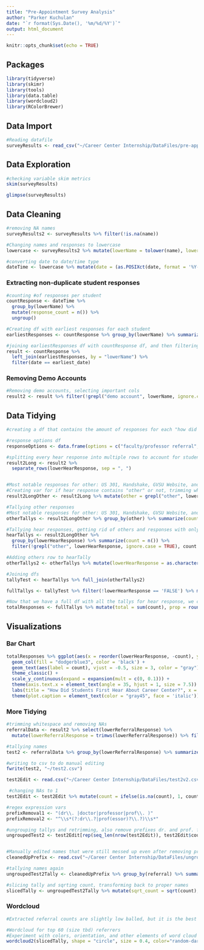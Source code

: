 ---
title: "Pre-Appointment Survey Analysis"
author: "Parker Kuchulan"
date: "`r format(Sys.Date(), '%m/%d/%Y')`"
output: html_document
---

```{r setup, include=FALSE}
knitr::opts_chunk$set(echo = TRUE)
```

## Packages
```{r Import}
library(tidyverse)
library(skimr)
library(tools)
library(data.table)
library(wordcloud2)
library(RColorBrewer)
```

## Data Import
```{r Reading Data}
#Reading datafile
surveyResults <- read_csv("~/Career Center Internship/DataFiles/pre-app-survey-results.csv")
```
## Data Exploration
```{r Skim/Glimpse}
#checking variable skim metrics
skim(surveyResults)

glimpse(surveyResults)
```
## Data Cleaning
```{r remove NAs}
#removing NA names
surveyResults2 <- surveyResults %>% filter(!is.na(name))
```

```{r Cleaning}
#Changing names and responses to lowercase
lowercase <- surveyResults2 %>% mutate(lowerName = tolower(name), lowerHearResponse = tolower(hear_response), lowerReferralResponse = tolower(referral_response)) %>% select(lowerName, date, phone_number, email_address, lowerHearResponse, lowerReferralResponse)

#converting date to date/time type
dateTime <- lowercase %>% mutate(date = (as.POSIXct(date, format = '%Y-%m-%d %H:%M:%S', tz = 'UTC')))
```

### Extracting non-duplicate student responses
```{r Cleaning/Joining}
#counting #of responses per student
countResponse <- dateTime %>%
  group_by(lowerName) %>%
  mutate(response_count = n()) %>%
  ungroup()

#Creating df with earliest responses for each student
earliestResponses <- countResponse %>% group_by(lowerName) %>% summarize(earliest_date = min(date))

#joining earliestResponses df with countResponse df, and then filtering to make sure only the earliest response for each unique student is recorded
result <- countResponse %>%
  left_join(earliestResponses, by = "lowerName") %>%
  filter(date == earliest_date)
```

### Removing Demo Accounts
```{r demo removal}
#Removing demo accounts, selecting important cols
result2 <- result %>% filter(!grepl("demo account", lowerName, ignore.case = TRUE), !grepl("prospective student", lowerName, ignore.case = TRUE)) %>% select(lowerName, date, lowerHearResponse, lowerReferralResponse, response_count)
```

## Data Tidying
```{r gathering tallys}
#creating a df that contains the amount of responses for each "how did you hear about us" option

#response options df
responseOptions <- data.frame(options = c("faculty/professor referral", "academic advisor referral", "career advisor", "referral", "classmate/friend/student organization referral", "presentation or event", "email", "web search", "follow-up appointment", "other"))

#splitting every hear response into multiple rows to account for students who checked multiple boxes (This is just for analyzing hear response, not referral because it creates duplicate rows for each student who checked multiple boxes for hear response)
result2Long <- result2 %>%
  separate_rows(lowerHearResponse, sep = ", ")


#Most notable responses for other: US 301, Handshake, GVSU Website, and Alumni
#Creating var for if hear response contains "other" or not, trimming whitespace from hear responses
result2LongOther <- result2Long %>% mutate(other = grepl("other", lowerHearResponse, ignore.case = TRUE), lowerHearResponse = trimws(lowerHearResponse))

#Tallying other responses
#Most notable responses for other: US 301, Handshake, GVSU Website, and Alumni (highest in-common response was 16)
otherTallys <- result2LongOther %>% group_by(other) %>% summarize(count = n())

#Tallying hear responses, getting rid of others and responses with only 1 count
hearTallys <- result2LongOther %>% 
  group_by(lowerHearResponse) %>% summarize(count = n()) %>% 
  filter(!grepl("other", lowerHearResponse, ignore.case = TRUE), count > 1)

#Adding others row to hearTally
otherTallys2 <- otherTallys %>% mutate(lowerHearResponse = as.character(other)) %>% select(lowerHearResponse, count)

#Joining dfs
tallyTest <- hearTallys %>% full_join(otherTallys2)

fullTallys <- tallyTest %>% filter(!lowerHearResponse == 'FALSE') %>% mutate(lowerHearResponse = ifelse(lowerHearResponse == 'TRUE', 'other', lowerHearResponse))
```

```{r creating df with proportions}
#Now that we have a full df with all the tallys for hear response, we can create a proportion variable
totalResponses <- fullTallys %>% mutate(total = sum(count), prop = round(count/total, 2), lowerHearResponse = toTitleCase(lowerHearResponse)) %>% select(lowerHearResponse, count, prop)
```


## Visualizations

### Bar Chart
```{r Bar Chart for counts of responses}
totalResponses %>% ggplot(aes(x = reorder(lowerHearResponse, -count), y = count)) +
  geom_col(fill = "dodgerblue3", color = 'black') +
  geom_text(aes(label = count), vjust = -0.5, size = 3, color = "gray") + 
  theme_classic() +
  scale_y_continuous(expand = expansion(mult = c(0, 0.1))) +
  theme(axis.text.x = element_text(angle = 35, hjust = 1, size = 7.5)) +
  labs(title = "How Did Students First Hear About Career Center?", x = "Survey Options", y = 'Number of Responses', caption = "Data Source: Pre-Appointment Survey via Handshake") +
  theme(plot.caption = element_text(color = "gray45", face = 'italic'))
```

### More Tidying
```{r working with referral response column}
#trimming whitespace and removing NAs
referralData <- result2 %>% select(lowerReferralResponse) %>%
  mutate(lowerReferralResponse = trimws(lowerReferralResponse)) %>% filter(!is.na(lowerReferralResponse), lowerReferralResponse != "n/a", lowerReferralResponse != "na")

#tallying names
test2 <- referralData %>% group_by(lowerReferralResponse) %>% summarize(count = n())

#writing to csv to do manual editing
fwrite(test2, "~/test2.csv")

test2Edit <- read.csv("~/Career Center Internship/DataFiles/test2v2.csv")

 #changing NAs to 1
test2Edit <- test2Edit %>% mutate(count = ifelse(is.na(count), 1, count))

#regex expression vars
prefixRemoval1 <- "(dr\\. |doctor|professor|prof\\. )"
prefixRemoval2 <- "^\\s*(?:dr\\.?|prof(essor)?\\.?)\\s*"

#ungrouping tallys and retrimming, also remove prefixes dr. and prof. from names
ungroupedTest2 <- test2Edit[rep(seq_len(nrow(test2Edit)), test2Edit$count), ] %>% select(lowerReferralResponse) %>% mutate(referral = trimws(lowerReferralResponse)) %>% mutate(referral = trimws(gsub(prefixRemoval2, "", referral, ignore.case = TRUE)))


#Manually edited names that were still messed up even after removing prefix
cleanedUpPrefix <- read.csv("~/Career Center Internship/DataFiles/ungroupedTest2.csv")

#tallying names again
ungroupedTest2Tally <- cleanedUpPrefix %>% group_by(referral) %>% summarize(count = n())

#slicing tally and sqrting count, transforming back to proper names
slicedTally <- ungroupedTest2Tally %>% mutate(sqrt_count = sqrt(count), referral = str_to_title(referral)) %>% arrange(desc(sqrt_count)) %>% select(referral, sqrt_count) %>% slice_head(n = 60)
```

### Wordcloud
```{r wordcloud}
#Extracted referral counts are slightly low balled, but it is the best I could do given the format of the data. Further accuracy is attainable but will also cause minimal difference if any difference in the results

#Wordcloud for top 60 (size tbd) referrers
#Experiment with colors, orientation, and other elements of word cloud once it is time for the actual post
wordcloud2(slicedTally, shape = "circle", size = 0.4, color="random-dark")
```






